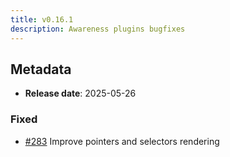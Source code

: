 ```yaml
---
title: v0.16.1
description: Awareness plugins bugfixes
---
```


## Metadata

- **Release date**: 2025-05-26

### Fixed

- [#283](https://github.com/InditexTech/weavejs/issues/283) Improve pointers and selectors rendering
